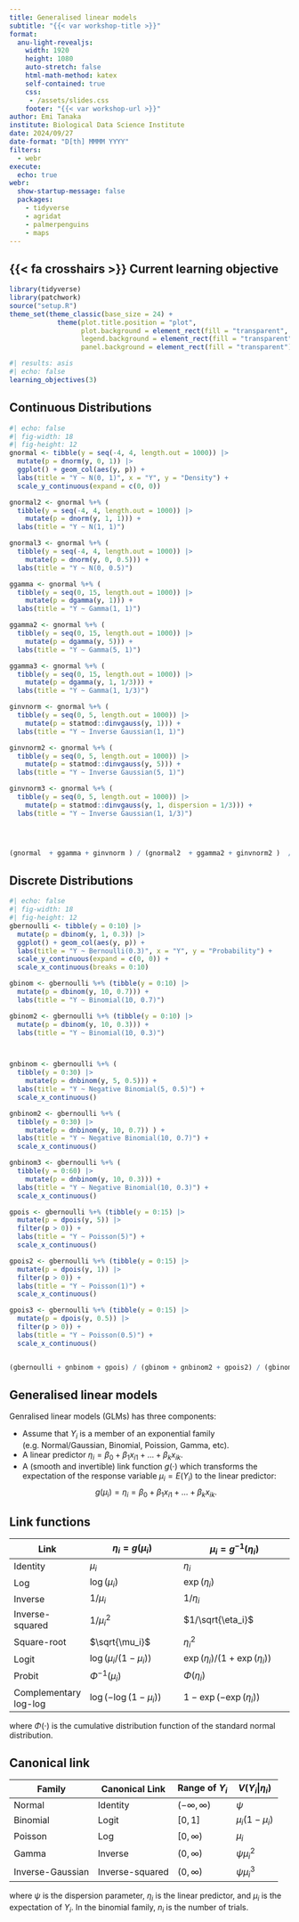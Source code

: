 ```yaml
---
title: Generalised linear models
subtitle: "{{< var workshop-title >}}"
format:
  anu-light-revealjs:
    width: 1920
    height: 1080
    auto-stretch: false
    html-math-method: katex
    self-contained: true
    css: 
     - /assets/slides.css
    footer: "{{< var workshop-url >}}"
author: Emi Tanaka
institute: Biological Data Science Institute
date: 2024/09/27
date-format: "D[th] MMMM YYYY"
filters:
  - webr
execute: 
  echo: true
webr: 
  show-startup-message: false  
  packages: 
    - tidyverse
    - agridat
    - palmerpenguins
    - maps
---
```



## {{< fa crosshairs >}} Current learning objective

```r
library(tidyverse)
library(patchwork)
source("setup.R")
theme_set(theme_classic(base_size = 24) + 
            theme(plot.title.position = "plot",
                  plot.background = element_rect(fill = "transparent", color = "transparent"),
                  legend.background = element_rect(fill = "transparent"),
                  panel.background = element_rect(fill = "transparent")))
```


```r
#| results: asis 
#| echo: false
learning_objectives(3)
```


## Continuous Distributions 



```r
#| echo: false
#| fig-width: 18
#| fig-height: 12
gnormal <- tibble(y = seq(-4, 4, length.out = 1000)) |> 
  mutate(p = dnorm(y, 0, 1)) |> 
  ggplot() + geom_col(aes(y, p)) +
  labs(title = "Y ~ N(0, 1)", x = "Y", y = "Density") +
  scale_y_continuous(expand = c(0, 0))

gnormal2 <- gnormal %+% (
  tibble(y = seq(-4, 4, length.out = 1000)) |> 
    mutate(p = dnorm(y, 1, 1))) +
  labs(title = "Y ~ N(1, 1)")

gnormal3 <- gnormal %+% (
  tibble(y = seq(-4, 4, length.out = 1000)) |> 
    mutate(p = dnorm(y, 0, 0.5))) +
  labs(title = "Y ~ N(0, 0.5)")

ggamma <- gnormal %+% (
  tibble(y = seq(0, 15, length.out = 1000)) |> 
    mutate(p = dgamma(y, 1))) +
  labs(title = "Y ~ Gamma(1, 1)")

ggamma2 <- gnormal %+% (
  tibble(y = seq(0, 15, length.out = 1000)) |> 
    mutate(p = dgamma(y, 5))) +
  labs(title = "Y ~ Gamma(5, 1)")

ggamma3 <- gnormal %+% (
  tibble(y = seq(0, 15, length.out = 1000)) |> 
    mutate(p = dgamma(y, 1, 1/3))) +
  labs(title = "Y ~ Gamma(1, 1/3)")

ginvnorm <- gnormal %+% (
  tibble(y = seq(0, 5, length.out = 1000)) |> 
    mutate(p = statmod::dinvgauss(y, 1))) +
  labs(title = "Y ~ Inverse Gaussian(1, 1)")

ginvnorm2 <- gnormal %+% (
  tibble(y = seq(0, 5, length.out = 1000)) |> 
    mutate(p = statmod::dinvgauss(y, 5))) +
  labs(title = "Y ~ Inverse Gaussian(5, 1)")

ginvnorm3 <- gnormal %+% (
  tibble(y = seq(0, 5, length.out = 1000)) |> 
    mutate(p = statmod::dinvgauss(y, 1, dispersion = 1/3))) +
  labs(title = "Y ~ Inverse Gaussian(1, 1/3)")




(gnormal  + ggamma + ginvnorm ) / (gnormal2  + ggamma2 + ginvnorm2 )  / (gnormal3  + ggamma3 + ginvnorm3 ) 
```


## Discrete Distributions 


```r
#| echo: false
#| fig-width: 18
#| fig-height: 12
gbernoulli <- tibble(y = 0:10) |> 
  mutate(p = dbinom(y, 1, 0.3)) |> 
  ggplot() + geom_col(aes(y, p)) +
  labs(title = "Y ~ Bernoulli(0.3)", x = "Y", y = "Probability") +
  scale_y_continuous(expand = c(0, 0)) + 
  scale_x_continuous(breaks = 0:10)

gbinom <- gbernoulli %+% (tibble(y = 0:10) |> 
  mutate(p = dbinom(y, 10, 0.7))) +
  labs(title = "Y ~ Binomial(10, 0.7)")

gbinom2 <- gbernoulli %+% (tibble(y = 0:10) |> 
  mutate(p = dbinom(y, 10, 0.3))) +
  labs(title = "Y ~ Binomial(10, 0.3)")



gnbinom <- gbernoulli %+% (
  tibble(y = 0:30) |> 
    mutate(p = dnbinom(y, 5, 0.5))) +
  labs(title = "Y ~ Negative Binomial(5, 0.5)") +
  scale_x_continuous()

gnbinom2 <- gbernoulli %+% (
  tibble(y = 0:30) |> 
    mutate(p = dnbinom(y, 10, 0.7)) ) +
  labs(title = "Y ~ Negative Binomial(10, 0.7)") +
  scale_x_continuous()

gnbinom3 <- gbernoulli %+% (
  tibble(y = 0:60) |> 
    mutate(p = dnbinom(y, 10, 0.3))) +
  labs(title = "Y ~ Negative Binomial(10, 0.3)") +
  scale_x_continuous()

gpois <- gbernoulli %+% (tibble(y = 0:15) |> 
  mutate(p = dpois(y, 5)) |> 
  filter(p > 0)) +
  labs(title = "Y ~ Poisson(5)") +
  scale_x_continuous()

gpois2 <- gbernoulli %+% (tibble(y = 0:15) |> 
  mutate(p = dpois(y, 1)) |> 
  filter(p > 0)) +
  labs(title = "Y ~ Poisson(1)") +
  scale_x_continuous()

gpois3 <- gbernoulli %+% (tibble(y = 0:15) |> 
  mutate(p = dpois(y, 0.5)) |> 
  filter(p > 0)) +
  labs(title = "Y ~ Poisson(0.5)") +
  scale_x_continuous()


(gbernoulli + gnbinom + gpois) / (gbinom + gnbinom2 + gpois2) / (gbinom2 + gnbinom3 + gpois3)
```

## Generalised linear models 

Genralised linear models (GLMs) has three components:

- Assume that $Y_i$ is a member of an exponential family (e.g. Normal/Gaussian, Binomial, Poission, Gamma, etc).
- A linear predictor $\eta_i = \beta_0 + \beta_1 x_{i1} + \ldots + \beta_k x_{ik}.$
- A (smooth and invertible) link function $g(\cdot)$ which transforms the expectation of the response variable $\mu_i = E(Y_i)$ to the linear predictor: $$g(\mu_i) = \eta_i = \beta_0 + \beta_1 x_{i1} + \ldots + \beta_k x_{ik}.$$

## Link functions 

| Link | $\eta_i = g(\mu_i)$ | $\mu_i = g^{-1}(\eta_i)$ | 
|------|----------------------|--------------------------|
| Identity | $\mu_i$ | $\eta_i$ |
| Log | $\log(\mu_i)$ | $\exp(\eta_i)$ |
| Inverse | $1/\mu_i$ | $1/\eta_i$ |
| Inverse-squared | $1/\mu_i^2$ | $1/\sqrt{\eta_i}$ |
| Square-root | $\sqrt{\mu_i}$ | $\eta_i^2$ |
| Logit | $\log(\mu_i/(1-\mu_i))$ | $\exp(\eta_i)/(1+\exp(\eta_i))$ |
| Probit | $\Phi^{-1}(\mu_i)$ | $\Phi(\eta_i)$ | Log-log | $\log(-\log(1-\mu_i))$ | $1-\exp(-\exp(\eta_i))$ |
| Complementary log-log | $\log(-\log(1-\mu_i))$ | $1-\exp(-\exp(\eta_i))$ |

where $\Phi(\cdot)$ is the cumulative distribution function of the standard normal distribution.

## Canonical link

| Family | Canonical Link | Range of $Y_i$ | $V(Y_i|\eta_i)$ |
|--------|-----------------|---------------|-----------------|
| Normal | Identity | $(-\infty, \infty)$ | $\psi$ |
| Binomial | Logit | $[0, 1]$ | $\mu_i(1-\mu_i)$ |
| Poisson | Log | $[0, \infty)$ | $\mu_i$ |
| Gamma | Inverse | $(0, \infty)$ | $\psi\mu_i^2$ |
| Inverse-Gaussian | Inverse-squared | $(0, \infty)$ | $\psi\mu_i^3$ |

where $\psi$ is the dispersion parameter, $\eta_i$ is the linear predictor, and $\mu_i$ is the expectation of $Y_i$. In the binomial family, $n_i$ is the number of trials.
